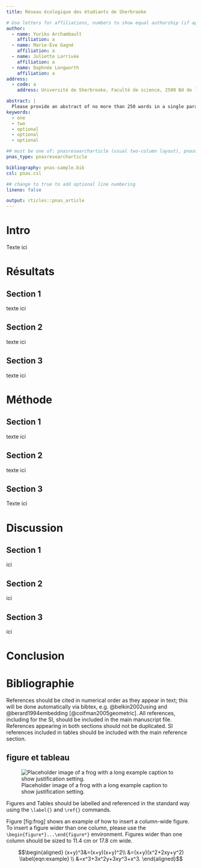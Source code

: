```yaml
---
title: Réseau écologique des étudiants de Sherbrooke

# Use letters for affiliations, numbers to show equal authorship (if applicable) and to indicate the corresponding author
author:
  - name: Yuriko Archambault
    affiliation: a
  - name: Marie-Ève Gagné
    affiliation: a
  - name: Juliette Larrivée
    affiliation: a
  - name: Daphnée Longworth
    affiliation: a
address:
  - code: a
    address: Université de Sherbrooke, Faculté de science, 2500 Bd de l'Univeristé, Sherbrooke, Québec, J1K 2R1

abstract: |
  Please provide an abstract of no more than 250 words in a single paragraph.
keywords:
  - one
  - two
  - optional
  - optional
  - optional

## must be one of: pnasresearcharticle (usual two-column layout), pnasmathematics (one column layout), or pnasinvited (invited submissions only)
pnas_type: pnasresearcharticle

bibliography: pnas-sample.bib
csl: pnas.csl

## change to true to add optional line numbering
lineno: false

output: rticles::pnas_article
---
```


Intro {.unnumbered}
========================================
Texte ici


Résultats {.unnumbered}
========================================

Section 1 {.unnumbered}
-----------------

texte ici

Section 2 {.unnumbered}
-----------------

texte ici

Section 3 {.unnumbered}
-----------------

texte ici

Méthode {.unnumbered}
========================================

Section 1 {.unnumbered}
-----------------

texte ici

Section 2 {.unnumbered}
-----------------

texte ici

Section 3 {.unnumbered}
-----------------
Texte ici

Discussion {.unnumbered}
========================================

Section 1 {.unnumbered}
-----------------
ici

Section 2 {.unnumbered}
-----------------
ici

Section 3 {.unnumbered}
-----------------
ici

Conclusion {.unnumbered}
========================================

Bibliographie {#references .unnumbered}
========================================

References should be cited in numerical order as they appear in text;
this will be done automatically via bibtex, e.g. @belkin2002using and
@berard1994embedding [@coifman2005geometric]. All references, including
for the SI, should be included in the main manuscript file. References
appearing in both sections should not be duplicated. SI references
included in tables should be included with the main reference section.


figure et tableau {.unnumbered}
-----------------------
![Placeholder image of a frog with a long example caption to show
justification setting.<span data-label="fig:frog"></span>](frog.png)

Figures and Tables should be labelled and referenced in the standard way
using the `\label{}` and `\ref{}` commands.

Figure \[fig:frog\] shows an example of how to insert a column-wide
figure. To insert a figure wider than one column, please use the
`\begin{figure*}...\end{figure*}` environment. Figures wider than one
column should be sized to 11.4 cm or 17.8 cm wide.


$$\begin{aligned}
(x+y)^3&=(x+y)(x+y)^2\\
       &=(x+y)(x^2+2xy+y^2) \label{eqn:example} \\
       &=x^3+3x^2y+3xy^3+x^3. 
\end{aligned}$$






<!-- Leave these lines as they are at the end of your .Rmd file to ensure placement of methods & acknowledgements sections before the references-->
\showmatmethods
\pnasbreak